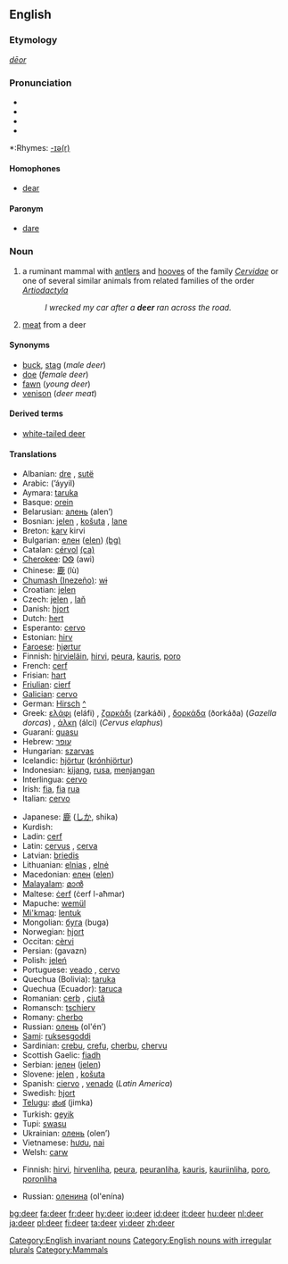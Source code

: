 {{wikipediapl}}
==English==

===Etymology===
{{OE.}} ''[[dēor]]''

===Pronunciation===
* {{AHD|dîr}}
* {{IPA|/dɪə(r)/}}
* {{SAMPA|/dI@(r)/}}
*{{audio|en-us-deer.ogg|Audio (US)}}

*:Rhymes: [[Rhymes:English:-ɪə(r)|-ɪə(r)]]

====Homophones====
*[[dear]]

====Paronym====
{{rfc-header|Paronym}}
*[[dare]]

===Noun===
{{en-noun|deer}}
{{wikipedia}}

# {{context|zoology}} a ruminant mammal with [[antler]]s and [[hoof|hooves]] of the family ''[[Cervidae]]'' or one of several similar animals from related families of the order ''[[Artiodactyla]]''
#:''I wrecked my car after a '''deer''' ran across the road.''
# [[meat]] from a deer

====Synonyms====
*[[buck]], [[stag]] (''male deer'')
*[[doe]] (''female deer'')
*[[fawn]] (''young deer'')
*[[venison]] (''deer meat'')

====Derived terms====
*[[white-tailed deer]]

====Translations====
{{trans-top|the animal}}
*Albanian: [[dre]] {{m}}, [[sutë]] {{f}}
*Arabic: {{ARchar|[[ايل|أيّل]]}} (’áyyil) {{m}}
*Aymara: [[taruka]]
*Basque: [[orein]]
*Belarusian: [[алень]] (alen’) {{m}}
*Bosnian: [[jelen]] {{m}}, [[košuta]] {{f}}, [[lane]] {{n}}
*Breton: [[karv]] {{f}} kirvi {{p}}
*Bulgarian: [[елен]] ([[elen]]) [[:bg:елен|(bg)]]
*Catalan: [[cérvol]] {{m}} [[:ca:cérvol|(ca)]]
*[[Cherokee]]: [[ᎠᏫ]] (awi)
*Chinese: [[鹿]] (lù)
*[[Chumash (Inezeño)]]: [[wɨ]]
*Croatian: [[jelen]] {{m}}
*Czech: [[jelen]] {{m}}, [[laň]] {{f}}
*Danish: [[hjort]]
*Dutch: [[hert]] {{n}}
*Esperanto: [[cervo]]
*Estonian: [[hirv]]
*[[Faroese]]: [[hjørtur]]
*Finnish: [[hirvieläin]], [[hirvi]], [[peura]], [[kauris]], [[poro]]
*French: [[cerf]] {{m}}
*Frisian: [[hart]]
*[[Friulian]]: [[cierf]]
*[[Galician]]: [[cervo]]
*German: [[Hirsch]] {{m}} [[:de:Hirsch|^]]
*Greek: [[ελάφι]] (eláfi) {{n}}, [[ζαρκάδι]] (zarkáði) {{n}}, [[δορκάδα]] (ðorkáða) (''Gazella dorcas'') {{f}}, [[άλκη]] (álci) (''Cervus elaphus'') {{f}}
*Guaraní: [[guasu]]
*Hebrew: [[עופר]] {{m}}
*Hungarian: [[szarvas]]
*Icelandic: [[hjörtur]] ([[krónhjörtur]])
*Indonesian: [[kijang]], [[rusa]], [[menjangan]]
*Interlingua: [[cervo]]
*Irish: [[fia]], [[fia]] [[rua]]
*Italian: [[cervo]] {{m}}
{{trans-mid}}
*Japanese: [[鹿]] ([[しか]], shika)
*Kurdish: {{KUchar|[[ئاسک]]}}
*Ladin: [[cerf]]
*Latin: [[cervus]] {{m}}, [[cerva]] {{f}}
*Latvian: [[briedis]]
*Lithuanian: [[elnias]] {{m}}, [[elnė]] {{f}}
*Macedonian: [[елен]] ([[elen]])
*[[Malayalam]]: [[മാൻ]]
*Maltese: [[ċerf]] (ċerf l-aħmar)
*Mapuche: [[wemül]]
*[[Mi'kmaq]]: [[lentuk]]
*Mongolian: [[буга]] (buga)
*Norwegian: [[hjort]]
*Occitan: [[cèrvi]]
*Persian: {{FAchar|[[گوزن]]}} (gavazn)
*Polish: [[jeleń]] {{m}}
*Portuguese: [[veado]] {{m}}, [[cervo]] {{m}}
*Quechua (Bolivia): [[taruka]]
*Quechua (Ecuador): [[taruca]]
*Romanian: [[cerb]] {{m}}, [[ciută]] {{f}}
*Romansch: [[tschierv]]
*Romany: [[cherbo]] {{m}}
*Russian: [[олень]] (ol'én’) {{m}}
*[[Sami]]: [[ruksesgoddi]]
*Sardinian: [[crebu]], [[crefu]], [[cherbu]], [[chervu]]
*Scottish Gaelic: [[fiadh]]
*Serbian: [[jелен]] ([[jelen]]) {{m}}
*Slovene: [[jelen]] {{m}}, [[košuta]] {{f}}
*Spanish: [[ciervo]] {{m}}, [[venado]] {{m}} (''Latin America'')
*Swedish: [[hjort]]
*[[Telugu]]: [[జింక]] (jimka)
*Turkish: [[geyik]]
*Tupi: [[swasu]]
*Ukrainian: [[олень]] (olen’) {{m}}
*Vietnamese: [[hươu]], [[nai]]
*Welsh: [[carw]]
{{trans-bottom}}

{{trans-top|meat from the animal}}
*Finnish: [[hirvi]], [[hirvenliha]], [[peura]], [[peuranliha]], [[kauris]], [[kauriinliha]], [[poro]], [[poronliha]]
{{trans-mid}}
*Russian: [[оленина]] (ol'enína) {{m}}
{{trans-bottom}}

[[Category:English invariant nouns]]
[[Category:English nouns with irregular plurals]]
[[Category:Mammals]]

[[bg:deer]]
[[fa:deer]]
[[fr:deer]]
[[hy:deer]]
[[io:deer]]
[[id:deer]]
[[it:deer]]
[[hu:deer]]
[[nl:deer]]
[[ja:deer]]
[[pl:deer]]
[[fi:deer]]
[[ta:deer]]
[[vi:deer]]
[[zh:deer]]